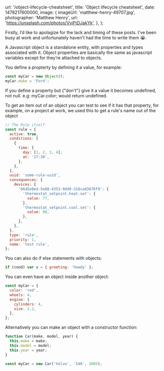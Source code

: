 
  url: '/object-lifecycle-cheatsheet',
  title: 'Object lifecycle cheatsheet',
  date: 1478217600000,
  image: {
    imageUrl: 'matthew-henry-49707.jpg',
    photographer: 'Matthew Henry',
    url: 'https://unsplash.com/photos/VviFtDJakYk',
  },
};


Firstly, I’d like to apolagize for the lack and timing of these posts. I’ve been busy at work and unfortunately haven’t had the time to write them 😭.

A Javascript object is a standalone entity, with properties and types associated with it. Object properties are basically the same as javascript variables except for they’re attached to objects.

You define a propterty by defining it a value, for example:

```javascript
const myCar = new Object();
myCar.make = 'Ford';
```

If you define a property but {"don't"} give it a value it becomes undefined, not null. e.g: myCar.color; would return undefined.

To get an item out of an object you can test to see if it has that property, for example, on a project at work, we used this to get a rule's name out of the object

```javascript
// The Rule itself
const rule = {
  active: true,
  conditions: [
    {
      time: {
        day: [1, 2, 3, 4],
        at: '17:30',
      },
    },
  ],
  uuid: 'some-rule-uuid',
  consequences: {
    devices: {
      '66d5e0ed-5e88-4353-9dd9-318cad3676f9': {
        'thermostat_setpoint.heat.set': {
          value: 77,
        },
        'thermostat_setpoint.cool.set': {
          value: 80,
        },
      },
    },
  },
  type: 'rule',
  priority: 1,
  name: 'test rule',
};
```

You can also do if else statements with objects:

```javascript
if (cond) var x = { greeting: 'howdy' };
```

You can even have an object inside another object:

```javascript
const myCar = {
  color: 'red',
  wheels: 4,
  engine: {
    cylinders: 4,
    size: 2.2,
  },
};
```

Alternatively you can make an object with a constructor function:

```javascript
function Car(make, model, year) {
  this.make = make;
  this.model = model;
  this.year = year;
}

const myCar = new Car('Volvo', 'S40', 2005);
```

